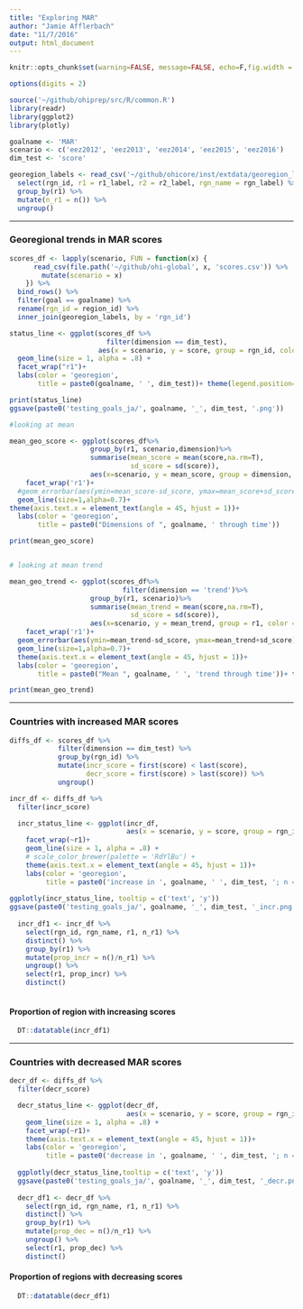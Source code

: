 ```yaml
---
title: "Exploring MAR"
author: "Jamie Afflerbach"
date: "11/7/2016"
output: html_document
---
```


```r

knitr::opts_chunk$set(warning=FALSE, message=FALSE, echo=F,fig.width = 8, fig.height = 6)

options(digits = 2)

source('~/github/ohiprep/src/R/common.R')
library(readr)
library(ggplot2)
library(plotly)

goalname <- 'MAR'
scenario <- c('eez2012', 'eez2013', 'eez2014', 'eez2015', 'eez2016')
dim_test <- 'score'

georegion_labels <- read_csv('~/github/ohicore/inst/extdata/georegion_labels.csv') %>%
  select(rgn_id, r1 = r1_label, r2 = r2_label, rgn_name = rgn_label) %>%
  group_by(r1) %>%
  mutate(n_r1 = n()) %>%
  ungroup()


```

***

### Georegional trends in MAR scores
```r

scores_df <- lapply(scenario, FUN = function(x) {
      read_csv(file.path('~/github/ohi-global', x, 'scores.csv')) %>%
        mutate(scenario = x)
    }) %>%
  bind_rows() %>%
  filter(goal == goalname) %>%
  rename(rgn_id = region_id) %>%
  inner_join(georegion_labels, by = 'rgn_id')

status_line <- ggplot(scores_df %>% 
                        filter(dimension == dim_test), 
                      aes(x = scenario, y = score, group = rgn_id, color = r1, text = rgn_name)) +
  geom_line(size = 1, alpha = .8) +
  facet_wrap("r1")+
  labs(color = 'georegion',
       title = paste0(goalname, ' ', dim_test))+ theme(legend.position="none")+ theme(legend.position="none")

print(status_line)
ggsave(paste0('testing_goals_ja/', goalname, '_', dim_test, '.png'))
```


```r
#looking at mean 

mean_geo_score <- ggplot(scores_df%>%
                    group_by(r1, scenario,dimension)%>%
                    summarise(mean_score = mean(score,na.rm=T),
                              sd_score = sd(score)),
                    aes(x=scenario, y = mean_score, group = dimension, color = dimension, text = r1))+
    facet_wrap('r1')+
  #geom_errorbar(aes(ymin=mean_score-sd_score, ymax=mean_score+sd_score), width=.1)+
  geom_line(size=1,alpha=0.7)+
theme(axis.text.x = element_text(angle = 45, hjust = 1))+
  labs(color = 'georegion',
       title = paste0("Dimensions of ", goalname, ' through time'))

print(mean_geo_score)


# looking at mean trend

mean_geo_trend <- ggplot(scores_df%>%
                            filter(dimension == 'trend')%>%
                    group_by(r1, scenario)%>%
                    summarise(mean_trend = mean(score,na.rm=T),
                              sd_score = sd(score)),
                    aes(x=scenario, y = mean_trend, group = r1, color = r1, text = r1))+
    facet_wrap('r1')+
  geom_errorbar(aes(ymin=mean_trend-sd_score, ymax=mean_trend+sd_score), width=.1)+
  geom_line(size=1,alpha=0.7)+
  theme(axis.text.x = element_text(angle = 45, hjust = 1))+
  labs(color = 'georegion',
       title = paste0("Mean ", goalname, ' ', 'trend through time'))+ theme(legend.position="none")

print(mean_geo_trend)


```


***

### Countries with increased MAR scores
```r

diffs_df <- scores_df %>%
            filter(dimension == dim_test) %>%
            group_by(rgn_id) %>%
            mutate(incr_score = first(score) < last(score),
                   decr_score = first(score) > last(score)) %>%
            ungroup()

incr_df <- diffs_df %>% 
  filter(incr_score)

  incr_status_line <- ggplot(incr_df, 
                             aes(x = scenario, y = score, group = rgn_id, color = r1, text = rgn_name)) +
    facet_wrap(~r1)+
    geom_line(size = 1, alpha = .8) +
    # scale_color_brewer(palette = 'RdYlBu') +
    theme(axis.text.x = element_text(angle = 45, hjust = 1))+
    labs(color = 'georegion',
         title = paste0('increase in ', goalname, ' ', dim_test, '; n = ', length(incr_df$rgn_id %>% unique())))
  
ggplotly(incr_status_line, tooltip = c('text', 'y'))
ggsave(paste0('testing_goals_ja/', goalname, '_', dim_test, '_incr.png'))
  
  incr_df1 <- incr_df %>%
    select(rgn_id, rgn_name, r1, n_r1) %>%
    distinct() %>%
    group_by(r1) %>%
    mutate(prop_incr = n()/n_r1) %>%
    ungroup() %>%
    select(r1, prop_incr) %>%
    distinct()
  
```

#### Proportion of region with increasing scores
```r
  DT::datatable(incr_df1)

```

***

### Countries with decreased MAR scores

```r
decr_df <- diffs_df %>% 
  filter(decr_score)

  decr_status_line <- ggplot(decr_df, 
                             aes(x = scenario, y = score, group = rgn_id, color = r1, text = rgn_name)) +
    geom_line(size = 1, alpha = .8) +
    facet_wrap(~r1)+
    theme(axis.text.x = element_text(angle = 45, hjust = 1))+
    labs(color = 'georegion',
         title = paste0('decrease in ', goalname, ' ', dim_test, '; n = ', length(decr_df$rgn_id %>% unique())))
  
  ggplotly(decr_status_line,tooltip = c('text', 'y'))
  ggsave(paste0('testing_goals_ja/', goalname, '_', dim_test, '_decr.png'))
  
  decr_df1 <- decr_df %>%
    select(rgn_id, rgn_name, r1, n_r1) %>%
    distinct() %>%
    group_by(r1) %>%
    mutate(prop_dec = n()/n_r1) %>%
    ungroup() %>%
    select(r1, prop_dec) %>%
    distinct()
```

#### Proportion of regions with decreasing scores
```r

  DT::datatable(decr_df1)

```



